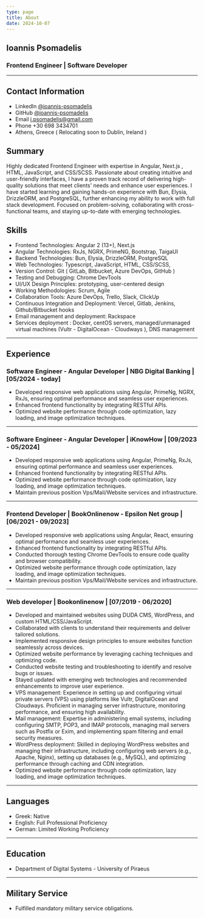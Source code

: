 ```yaml
---
type: page
title: About
date: 2024-10-07
---
```


## Ioannis Psomadelis

### Frontend Engineer | Software Developer

---

## Contact Information

- LinkedIn [@ioannis-psomadelis](https://www.linkedin.com/in/ioannis-psomadelis/)
- GitHub [@ioannis-psomadelis](https://github.com/ioannis-psomadelis)
- Email i.psomadelis@gmail.com
- Phone +30 698 3434701
- Athens, Greece ( Relocating soon to Dublin, Ireland )

## Summary

Highly dedicated Frontend Engineer with expertise in Angular, Next.js , HTML, JavaScript, and CSS/SCSS.
Passionate about creating intuitive and user-friendly interfaces, I have a proven track record of delivering high-quality solutions that meet clients' needs and enhance user experiences.
I have started learning and gaining hands-on experience with Bun, Elysia, DrizzleORM, and PostgreSQL, further enhancing my ability to work with full stack development.
Focused on problem-solving, collaborating with cross-functional teams, and staying up-to-date with emerging technologies.

## Skills

- Frontend Technologies: Angular 2 (13+), Next.js
- Angular Technologies: RxJs, NGRX, PrimeNG, Bootstrap, TaigaUI
- Backend Technologies: Bun, Elysia, DrizzleORM, PostgreSQL
- Web Technologies: Typescript, JavaScript, HTML, CSS/SCSS,
- Version Control: Git ( GitLab, Bitbucket, Azure DevOps, GitHub )
- Testing and Debugging: Chrome DevTools
- UI/UX Design Principles: prototyping, user-centered design
- Working Methodologies: Scrum, Agile
- Collaboration Tools: Azure DevOps, Trello, Slack, ClickUp
- Continuous Integration and Deployment: Vercel, Gitlab, Jenkins, Github/Bitbucket hooks
- Email management and deployment: Rackspace
- Services deployment : Docker, centOS servers, managed/unmanaged virtual machines (Vultr - DigitalOcean - Cloudways ), DNS management

---

## Experience

### **Software Engineer - Angular Developer | NBG Digital Banking | \[05/2024 - today\]**

- Developed responsive web applications using Angular, PrimeNg, NGRX, RxJs, ensuring optimal performance and seamless user experiences.
- Enhanced frontend functionality by integrating RESTful APIs.
- Optimized website performance through code optimization, lazy loading, and image optimization techniques.

---

### **Software Engineer - Angular Developer | iKnowHow | \[09/2023 - 05/2024\]**

- Developed responsive web applications using Angular, PrimeNg, RxJs, ensuring optimal performance and seamless user experiences.
- Enhanced frontend functionality by integrating RESTful APIs.
- Optimized website performance through code optimization, lazy loading, and image optimization techniques.
- Maintain previous position Vps/Mail/Website services and infrastructure.

---

### **Frontend Developer | BookOnlinenow - Epsilon Net group | \[06/2021 - 09/2023]**

- Developed responsive web applications using Angular, React, ensuring optimal performance and seamless user experiences.
- Enhanced frontend functionality by integrating RESTful APIs.
- Conducted thorough testing Chrome DevTools to ensure code quality and browser compatibility.
- Optimized website performance through code optimization, lazy loading, and image optimization techniques.
- Maintain previous position Vps/Mail/Website services and infrastructure.

---

### **Web developer | Bookonlinenow | \[07/2019 - 06/2020\]**

- Developed and maintained websites using DUDA CMS, WordPress, and custom HTML/CSS/JavaScript.
- Collaborated with clients to understand their requirements and deliver tailored solutions.
- Implemented responsive design principles to ensure websites function seamlessly across devices.
- Optimized website performance by leveraging caching techniques and optimizing code.
- Conducted website testing and troubleshooting to identify and resolve bugs or issues.
- Stayed updated with emerging web technologies and recommended enhancements to improve user experience.
- VPS management: Experience in setting up and configuring virtual private servers (VPS) using platforms like Vultr, DigitalOcean and Cloudways. Proficient in managing server infrastructure, monitoring performance, and ensuring high availability.
- Mail management: Expertise in administering email systems, including configuring SMTP, POP3, and IMAP protocols, managing mail servers such as Postfix or Exim, and implementing spam filtering and email security measures.
- WordPress deployment: Skilled in deploying WordPress websites and managing their infrastructure, including configuring web servers (e.g., Apache, Nginx), setting up databases (e.g., MySQL), and optimizing performance through caching and CDN integration.
- Optimized website performance through code optimization, lazy loading, and image optimization techniques.

---

## Languages

- Greek: Native
- English: Full Professional Proficiency
- German: Limited Working Proficiency

---

## Education

- Department of Digital Systems - University of Piraeus

---

## Military Service

- Fulfilled mandatory military service obligations.
